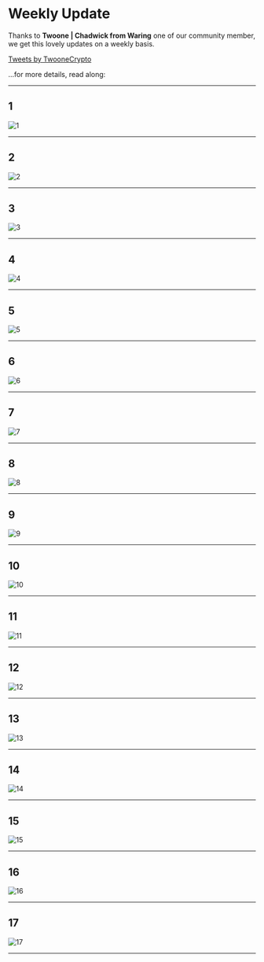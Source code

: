 
# Weekly Update

Thanks to **Twoone | Chadwick from Waring** one of our community member, we get this lovely updates on a weekly basis.

<a class="twitter-timeline" data-lang="en" data-height="400" data-theme="dark" href="https://twitter.com/TwooneCrypto?ref_src=twsrc%5Etfw">Tweets by TwooneCrypto</a> <script async src="https://platform.twitter.com/widgets.js" charset="utf-8"></script>

...for more details, read along:

--- 

## 1

<Bleed>![1](/_assets/_weekly/1.png)</Bleed>

---

## 2

<Bleed>![2](/_assets/_weekly/2.png)</Bleed>

---

## 3

<Bleed>![3](/_assets/_weekly/3.png)</Bleed>

---

## 4

<Bleed>![4](/_assets/_weekly/4.png)</Bleed>

---

## 5

<Bleed>![5](/_assets/_weekly/5.png)</Bleed>

---

## 6

<Bleed>![6](/_assets/_weekly/6.png)</Bleed>

---

## 7

<Bleed>![7](/_assets/_weekly/7.png)</Bleed>

---

## 8

<Bleed>![8](/_assets/_weekly/8.png)</Bleed>

---

## 9

<Bleed>![9](/_assets/_weekly/9.png)</Bleed>

---

## 10

<Bleed>![10](/_assets/_weekly/10.png)</Bleed>

---

## 11

<Bleed>![11](/_assets/_weekly/11.png)</Bleed>

---

## 12

<Bleed>![12](/_assets/_weekly/12.png)</Bleed>

---

## 13

<Bleed>![13](/_assets/_weekly/13.png)</Bleed>

---

## 14

<Bleed>![14](/_assets/_weekly/14.png)</Bleed>

---

## 15

<Bleed>![15](/_assets/_weekly/15.png)</Bleed>

---

## 16

<Bleed>![16](/_assets/_weekly/16.png)</Bleed>

---

## 17

<Bleed>![17](/_assets/_weekly/17.png)</Bleed>

---